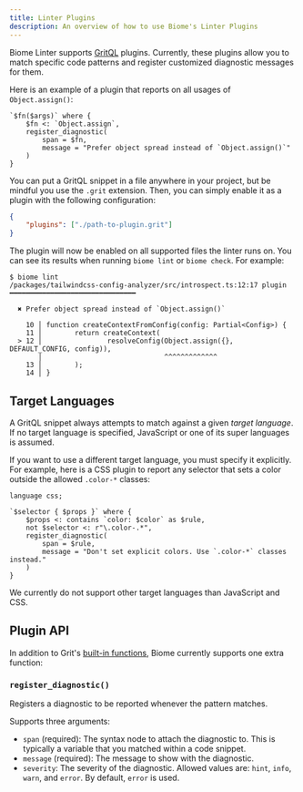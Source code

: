 ```yaml
---
title: Linter Plugins
description: An overview of how to use Biome's Linter Plugins
---
```


Biome Linter supports [GritQL](/reference/gritql/) plugins. Currently, these
plugins allow you to match specific code patterns and register customized
diagnostic messages for them.

Here is an example of a plugin that reports on all usages of `Object.assign()`:

```grit
`$fn($args)` where {
    $fn <: `Object.assign`,
    register_diagnostic(
        span = $fn,
        message = "Prefer object spread instead of `Object.assign()`"
    )
}
```

You can put a GritQL snippet in a file anywhere in your project, but be mindful
you use the `.grit` extension. Then, you can simply enable it as a plugin with
the following configuration:

```json name="biome.json"
{
    "plugins": ["./path-to-plugin.grit"]
}
```

The plugin will now be enabled on all supported files the linter runs on. You
can see its results when running `biome lint` or `biome check`. For example:

```shell
$ biome lint
/packages/tailwindcss-config-analyzer/src/introspect.ts:12:17 plugin ━━━━━━━━━━━━━━━━━━━━━━━━━━━━━━━

  ✖ Prefer object spread instead of `Object.assign()`

    10 │ function createContextFromConfig(config: Partial<Config>) {
    11 │        return createContext(
  > 12 │                resolveConfig(Object.assign({}, DEFAULT_CONFIG, config)),
       │                              ^^^^^^^^^^^^^
    13 │        );
    14 │ }
```

## Target Languages

A GritQL snippet always attempts to match against a given _target language_.
If no target language is specified, JavaScript or one of its super languages is
assumed.

If you want to use a different target language, you must specify it explicitly.
For example, here is a CSS plugin to report any selector that sets a color
outside the allowed `.color-*` classes:

```grit
language css;

`$selector { $props }` where {
    $props <: contains `color: $color` as $rule,
    not $selector <: r"\.color-.*",
    register_diagnostic(
        span = $rule,
        message = "Don't set explicit colors. Use `.color-*` classes instead."
    )
}
```

We currently do not support other target languages than JavaScript and CSS.

## Plugin API

In addition to Grit's
[built-in functions](https://docs.grit.io/language/functions#built-in-functions),
Biome currently supports one extra function:

### `register_diagnostic()`

Registers a diagnostic to be reported whenever the pattern matches.

Supports three arguments:

- `span` (required): The syntax node to attach the diagnostic to. This is
  typically a variable that you matched within a code snippet.
- `message` (required): The message to show with the diagnostic.
- `severity`: The severity of the diagnostic. Allowed values are: `hint`,
  `info`, `warn`, and `error`. By default, `error` is used.
